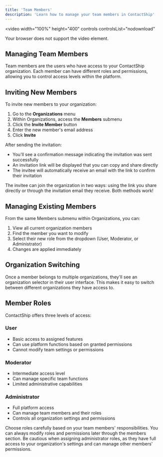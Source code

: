 ```yaml
---
title: 'Team Members'
description: 'Learn how to manage your team members in ContactShip'
---
```


<video
  width="100%"
  height="400"
  controls
  controlsList="nodownload"
>
  <source src="https://utfs.io/f/lq9uThRNnWbYxkPMxzW87Eg4UZTPbQ5Xf1h9yFxHpuSeWvMs" type="video/mp4" />
  Your browser does not support the video element.
</video>

## Managing Team Members

Team members are the users who have access to your ContactShip organization. Each member can have different roles and permissions, allowing you to control access levels within the platform.

## Inviting New Members

To invite new members to your organization:

1. Go to the **Organizations** menu
2. Within Organizations, access the **Members** submenu
3. Click the **Invite Member** button
4. Enter the new member's email address
5. Click **Invite**

After sending the invitation:
- You'll see a confirmation message indicating the invitation was sent successfully
- An invitation link will be displayed that you can copy and share directly
- The invitee will automatically receive an email with the link to confirm their invitation

<Tip>
  The invitee can join the organization in two ways: using the link you share directly or through the invitation email they receive. Both methods work!
</Tip>

## Managing Existing Members

From the same Members submenu within Organizations, you can:

1. View all current organization members
2. Find the member you want to modify
3. Select their new role from the dropdown (User, Moderator, or Administrator)
4. Changes are applied immediately

## Organization Switching

Once a member belongs to multiple organizations, they'll see an organization selector in their user interface. This makes it easy to switch between different organizations they have access to.

## Member Roles

ContactShip offers three levels of access:

### User
- Basic access to assigned features
- Can use platform functions based on granted permissions
- Cannot modify team settings or permissions

### Moderator
- Intermediate access level
- Can manage specific team functions
- Limited administrative capabilities

### Administrator
- Full platform access
- Can manage team members and their roles
- Controls all organization settings and permissions

<Note>
  Choose roles carefully based on your team members' responsibilities. You can always modify roles and permissions later through the members section.
</Note>

<Warning>
  Be cautious when assigning administrator roles, as they have full access to your organization's settings and can manage other members' permissions.
</Warning> 